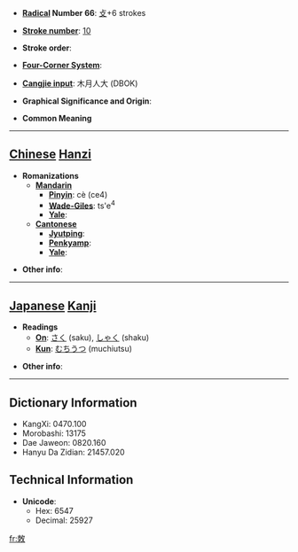 * '''[[Wiktionary:Chinese radical index| Radical]] Number 66''': [[Wiktionary:Chinese radical index 攴|攴]]+6 strokes

* '''[[Wiktionary:Chinese total strokes index|Stroke number]]''': [[Wiktionary:Chinese total strokes index 10|10]]

* '''Stroke order''': 

* '''[[Wiktionary:Chinese four corner index|Four-Corner System]]''': 

* '''[[Wiktionary:Chinese Cangjie index|Cangjie input]]''': 木月人大 (DBOK)

* '''Graphical Significance and Origin''': 

* '''Common Meaning'''

----

== [[Chinese]] [[Hanzi]] ==

* '''Romanizations'''
** '''[[Mandarin]]'''
*** '''[[Pinyin]]''': cè (ce4)
*** '''[[Wade-Giles]]''': ts'e<sup>4</sup>
*** '''[[Yale]]''': 
** '''[[Cantonese]]'''
*** '''[[Jyutping]]''':
*** '''[[Penkyamp]]''': 
*** '''[[Yale]]''': 

* '''Other info''': 

----

== [[Japanese]] [[Kanji]] ==

* '''Readings'''
** '''[[On]]''': [[さく]] (saku), [[しゃく]] (shaku)
** '''[[Kun]]''': [[むちうつ]] (muchiutsu)

* '''Other info''':  

----

== Dictionary Information ==

* KangXi: 0470.100
* Morobashi: 13175
* Dae Jaweon: 0820.160
* Hanyu Da Zidian: 21457.020

== Technical Information ==

* '''Unicode''':
** Hex: 6547
** Decimal: 25927

[[fr:敇]]